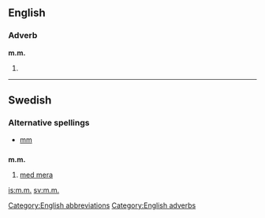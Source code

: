 {{also|mm|Mm|MM|mm.|.mm|m-m|M&M}}
==English==

===Adverb===
'''m.m.'''

# {{abbreviation of|[[mutatis mutandis]]}}

[[Category:English abbreviations]]
[[Category:English adverbs]]

----

==Swedish==

===Alternative spellings===
* [[mm#Swedish|mm]]

==={{abbreviation|Swedish}}===
'''m.m.'''

# [[med mera]]

[[is:m.m.]]
[[sv:m.m.]]